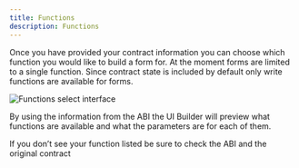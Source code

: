 ```yaml
---
title: Functions
description: Functions
---
```


Once you have provided your contract information you can choose which function you would like to build a form for. At the moment forms are limited to a single function. Since contract state is included by default only write functions are available for forms.

![Functions select interface](/contracts-ui-builder/functions-select.png)

By using the information from the ABI the UI Builder will preview what functions are available and what the parameters are for each of them.



If you don’t see your function listed be sure to check the ABI and the original contract

